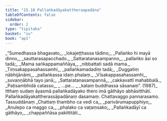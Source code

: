 ```yaml
---
title: "15.10 Pallaṅkadāyakattheraapadāna"
tableOfContents: false
sidebar:
  order: 2
type: "tipitaka"
basket: "su"
book: "ap1"
---
```



<DynamicBreadcrumb />

<Division number="48" book="ap1">

<Paragraph number="2343" type="verses" book="ap1">
_“Sumedhassa bhagavato,_  
_lokajeṭṭhassa tādino;_  
_Pallaṅko hi mayā dinno,_  
_sauttarasapacchado._  

</Paragraph>

</Division>
<Division number="49" book="ap1">

<Paragraph number="2344" type="verses" book="ap1">
_Sattaratanasampanno,_  
_pallaṅko āsi so tadā;_  
_Mama saṅkappamaññāya,_  
_nibbattati sadā mama._  

</Paragraph>

</Division>
<Division number="50" book="ap1">

<Paragraph number="2345" type="verses" book="ap1">
_Tiṃsakappasahassamhi,_  
_pallaṅkamadadiṃ tadā;_  
_Duggatiṃ nābhijānāmi,_  
_pallaṅkassa idaṃ phalaṃ._  

</Paragraph>

</Division>
<Division number="51" book="ap1">

<Paragraph number="2346" type="verses" book="ap1">
_Vīsakappasahassamhi,_  
_suvaṇṇābhā tayo janā;_  
_Sattaratanasampannā,_  
_cakkavattī mahabbalā._  

</Paragraph>

</Division>
<Division number="52" book="ap1">

<Paragraph number="2347" type="verses" book="ap1">
_Paṭisambhidā catasso,_  
_ …pe… _  
_kataṃ buddhassa sāsanaṃ”. (1987)_  

</Paragraph>

<Paragraph number="2348" book="ap1">
Itthaṃ sudaṃ āyasmā pallaṅkadāyako thero imā gāthāyo abhāsitthāti.

</Paragraph>
</Division>

<Paragraph number="2349" type="center" book="ap1">
Pallaṅkadāyakattherassāpadānaṃ dasamaṃ.



</Paragraph>

<Paragraph number="2350" type="center" book="ap1">
Chattavaggo pannarasamo.



</Paragraph>

<Paragraph number="2351" type="center" book="ap1">
Tassuddānaṃ


</Paragraph>

<Paragraph number="2352" type="verses" book="ap1">
_Chattaṃ thambho ca vedi ca,_  
_parivārumapupphiyo;_  
_Anulepo ca maggo ca,_  
_phalako ca vaṭaṃsako;_  
_Pallaṅkadāyī ca gāthāyo,_  
_chappaññāsa pakittitāti._
</Paragraph>